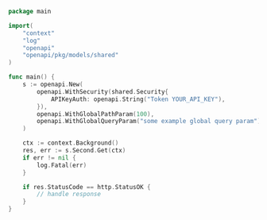 ```go showLineNumbers copy filename="Group Second Get usage example"
package main

import(
	"context"
	"log"
	"openapi"
	"openapi/pkg/models/shared"
)

func main() {
    s := openapi.New(
        openapi.WithSecurity(shared.Security{
            APIKeyAuth: openapi.String("Token YOUR_API_KEY"),
        }),
        openapi.WithGlobalPathParam(100),
        openapi.WithGlobalQueryParam("some example global query param"),
    )

    ctx := context.Background()
    res, err := s.Second.Get(ctx)
    if err != nil {
        log.Fatal(err)
    }

    if res.StatusCode == http.StatusOK {
        // handle response
    }
}
```
